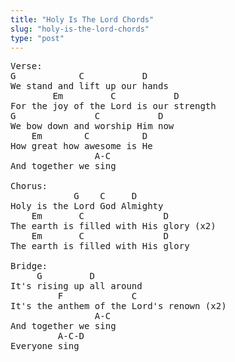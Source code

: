 ```yaml
---
title: "Holy Is The Lord Chords"
slug: "holy-is-the-lord-chords"
type: "post"
---
```


<pre>
Verse:
G            C           D
We stand and lift up our hands
        Em         C           D
For the joy of the Lord is our strength
G               C           D
We bow down and worship Him now
    Em        C          D
How great how awesome is He
                A-C
And together we sing

Chorus:
            G    C     D
Holy is the Lord God Almighty
    Em       C               D
The earth is filled with His glory (x2)
    Em       C               D
The earth is filled with His glory 

Bridge:
     G         D  
It's rising up all around
         F             C
It's the anthem of the Lord's renown (x2)
                A-C
And together we sing 
         A-C-D
Everyone sing
</pre>